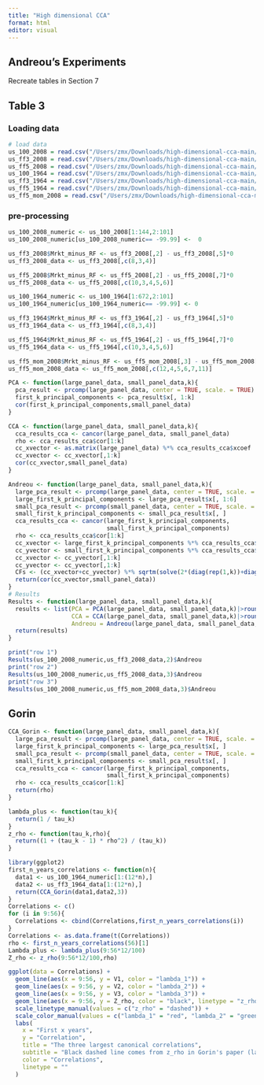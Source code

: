 ```yaml
---
title: "High dimensional CCA"
format: html
editor: visual
---
```


## Andreou's Experiments

Recreate tables in Section 7

## Table 3

### Loading data

```r
# load data
us_100_2008 = read.csv("/Users/zmx/Downloads/high-dimensional-cca-main/clean_data/us_100_2008.csv")
us_ff3_2008 = read.csv("/Users/zmx/Downloads/high-dimensional-cca-main/clean_data/us_ff3_2008.csv")
us_ff5_2008 = read.csv("/Users/zmx/Downloads/high-dimensional-cca-main/clean_data/us_ff5_2008.csv")
us_100_1964 = read.csv("/Users/zmx/Downloads/high-dimensional-cca-main/clean_data/us_100_1964.csv")
us_ff3_1964 = read.csv("/Users/zmx/Downloads/high-dimensional-cca-main/clean_data/us_ff3_1964.csv")
us_ff5_1964 = read.csv("/Users/zmx/Downloads/high-dimensional-cca-main/clean_data/us_ff5_1964.csv")
us_ff5_mom_2008 = read.csv("/Users/zmx/Downloads/high-dimensional-cca-main/clean_data/us_ff5_mom_2008.csv")
```

### pre-processing

```r
us_100_2008_numeric <- us_100_2008[1:144,2:101]
us_100_2008_numeric[us_100_2008_numeric== -99.99] <-  0

us_ff3_2008$Mrkt_minus_RF <- us_ff3_2008[,2] - us_ff3_2008[,5]*0
us_ff3_2008_data <- us_ff3_2008[,c(8,3,4)]

us_ff5_2008$Mrkt_minus_RF <- us_ff5_2008[,2] - us_ff5_2008[,7]*0
us_ff5_2008_data <- us_ff5_2008[,c(10,3,4,5,6)]

us_100_1964_numeric <- us_100_1964[1:672,2:101]
us_100_1964_numeric[us_100_1964_numeric== -99.99] <- 0

us_ff3_1964$Mrkt_minus_RF <- us_ff3_1964[,2] - us_ff3_1964[,5]*0
us_ff3_1964_data <- us_ff3_1964[,c(8,3,4)]

us_ff5_1964$Mrkt_minus_RF <- us_ff5_1964[,2] - us_ff5_1964[,7]*0
us_ff5_1964_data <- us_ff5_1964[,c(10,3,4,5,6)]

us_ff5_mom_2008$Mrkt_minus_RF <- us_ff5_mom_2008[,3] - us_ff5_mom_2008[,8]*0
us_ff5_mom_2008_data <- us_ff5_mom_2008[,c(12,4,5,6,7,11)]

```

```r
PCA <- function(large_panel_data, small_panel_data,k){
  pca_result <- prcomp(large_panel_data, center = TRUE, scale. = TRUE)
  first_k_principal_components <- pca_result$x[, 1:k]
  cor(first_k_principal_components,small_panel_data)
}

CCA <- function(large_panel_data, small_panel_data,k){
  cca_results_cca <- cancor(large_panel_data, small_panel_data)
  rho <- cca_results_cca$cor[1:k]
  cc_xvector <- as.matrix(large_panel_data) %*% cca_results_cca$xcoef
  cc_xvector <- cc_xvector[,1:k]
  cor(cc_xvector,small_panel_data)
}

Andreou <- function(large_panel_data, small_panel_data,k){
  large_pca_result <- prcomp(large_panel_data, center = TRUE, scale. = TRUE)
  large_first_k_principal_components <- large_pca_result$x[, 1:6]
  small_pca_result <- prcomp(small_panel_data, center = TRUE, scale. = TRUE)
  small_first_k_principal_components <- small_pca_result$x[, ]
  cca_results_cca <- cancor(large_first_k_principal_components,
                            small_first_k_principal_components)
  rho <- cca_results_cca$cor[1:k]
  cc_xvector <- large_first_k_principal_components %*% cca_results_cca$xcoef
  cc_yvector <- small_first_k_principal_components %*% cca_results_cca$ycoef
  cc_xvector <- cc_yvector[,1:k]
  cc_yvector <- cc_yvector[,1:k]
  CFs <- (cc_xvector+cc_yvector) %*% sqrtm(solve(2*(diag(rep(1,k))+diag(rho))))
  return(cor(cc_xvector,small_panel_data))
}
# Results
Results <- function(large_panel_data, small_panel_data,k){
  results <- list(PCA = PCA(large_panel_data, small_panel_data,k)|>round(2),
                  CCA = CCA(large_panel_data, small_panel_data,k)|>round(2),
                  Andreou = Andreou(large_panel_data, small_panel_data,k)|>round(2))
  return(results)
}
```

```r
print("row 1")
Results(us_100_2008_numeric,us_ff3_2008_data,2)$Andreou
print("row 2")
Results(us_100_2008_numeric,us_ff5_2008_data,3)$Andreou
print("row 3")
Results(us_100_2008_numeric,us_ff5_mom_2008_data,3)$Andreou
```

## Gorin

```r
CCA_Gorin <- function(large_panel_data, small_panel_data,k){
  large_pca_result <- prcomp(large_panel_data, center = TRUE, scale. = TRUE)
  large_first_k_principal_components <- large_pca_result$x[, ]
  small_pca_result <- prcomp(small_panel_data, center = TRUE, scale. = TRUE)
  small_first_k_principal_components <- small_pca_result$x[, ]
  cca_results_cca <- cancor(large_first_k_principal_components,
                            small_first_k_principal_components)
  rho <- cca_results_cca$cor[1:k]
  return(rho)
}
```

```r
lambda_plus <- function(tau_k){
  return(1 / tau_k)
}
z_rho <- function(tau_k,rho){
  return((1 + (tau_k - 1) * rho^2) / (tau_k))
}
```

```r
library(ggplot2)
first_n_years_correlations <- function(n){
  data1 <- us_100_1964_numeric[1:(12*n),]
  data2 <- us_ff3_1964_data[1:(12*n),]
  return(CCA_Gorin(data1,data2,3))
}
Correlations <- c()
for (i in 9:56){
  Correlations <- cbind(Correlations,first_n_years_correlations(i))
}
Correlations <- as.data.frame(t(Correlations))
rho <- first_n_years_correlations(56)[1]
Lambda_plus <- lambda_plus(9:56*12/100)
Z_rho <- z_rho(9:56*12/100,rho)

ggplot(data = Correlations) +
  geom_line(aes(x = 9:56, y = V1, color = "lambda_1")) +
  geom_line(aes(x = 9:56, y = V2, color = "lambda_2")) +
  geom_line(aes(x = 9:56, y = V3, color = "lambda_3")) +
  geom_line(aes(x = 9:56, y = Z_rho, color = "black", linetype = "z_rho")) +
  scale_linetype_manual(values = c("z_rho" = "dashed")) +
  scale_color_manual(values = c("lambda_1" = "red", "lambda_2" = "green", "lambda_3" = "blue")) + 
  labs(
    x = "First x years",
    y = "Correlation",
    title = "The three largest canonical correlations",
    subtitle = "Black dashed line comes from z_rho in Gorin's paper (lambda_1 should be close to z_rho)",
    color = "Correlations",
    linetype = "" 
  )
```
